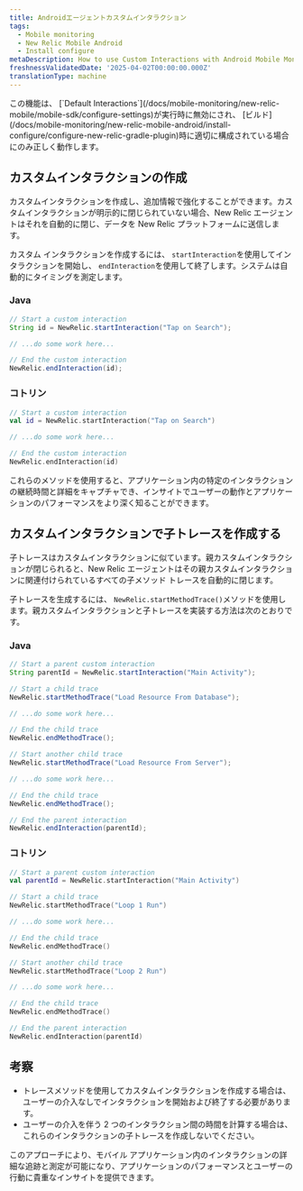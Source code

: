 ```yaml
---
title: Androidエージェントカスタムインタラクション
tags:
  - Mobile monitoring
  - New Relic Mobile Android
  - Install configure
metaDescription: How to use Custom Interactions with Android Mobile Monitoring
freshnessValidatedDate: '2025-04-02T00:00:00.000Z'
translationType: machine
---
```


<Callout variant="important">
  この機能は、 [`Default Interactions`](/docs/mobile-monitoring/new-relic-mobile/mobile-sdk/configure-settings)が実行時に無効にされ、 [ビルド](/docs/mobile-monitoring/new-relic-mobile-android/install-configure/configure-new-relic-gradle-plugin)時に適切に構成されている場合にのみ正しく動作します。
</Callout>

## カスタムインタラクションの作成

カスタムインタラクションを作成し、追加情報で強化することができます。カスタムインタラクションが明示的に閉じられていない場合、New Relic エージェントはそれを自動的に閉じ、データを New Relic プラットフォームに送信します。

カスタム インタラクションを作成するには、 `startInteraction`を使用してインタラクションを開始し、 `endInteraction`を使用して終了します。システムは自動的にタイミングを測定します。

### Java

```java
// Start a custom interaction
String id = NewRelic.startInteraction("Tap on Search");

// ...do some work here...

// End the custom interaction
NewRelic.endInteraction(id);
```

### コトリン

```kotlin
// Start a custom interaction
val id = NewRelic.startInteraction("Tap on Search")

// ...do some work here...

// End the custom interaction
NewRelic.endInteraction(id)
```

これらのメソッドを使用すると、アプリケーション内の特定のインタラクションの継続時間と詳細をキャプチャでき、インサイトでユーザーの動作とアプリケーションのパフォーマンスをより深く知ることができます。

## カスタムインタラクションで子トレースを作成する

子トレースはカスタムインタラクションに似ています。親カスタムインタラクションが閉じられると、New Relic エージェントはその親カスタムインタラクションに関連付けられているすべての子メソッド トレースを自動的に閉じます。

子トレースを生成するには、 `NewRelic.startMethodTrace()`メソッドを使用します。親カスタムインタラクションと子トレースを実装する方法は次のとおりです。

### Java

```java
// Start a parent custom interaction
String parentId = NewRelic.startInteraction("Main Activity");

// Start a child trace
NewRelic.startMethodTrace("Load Resource From Database");

// ...do some work here...

// End the child trace
NewRelic.endMethodTrace();

// Start another child trace
NewRelic.startMethodTrace("Load Resource From Server");

// ...do some work here...

// End the child trace
NewRelic.endMethodTrace();

// End the parent interaction
NewRelic.endInteraction(parentId);
```

### コトリン

```kotlin
// Start a parent custom interaction
val parentId = NewRelic.startInteraction("Main Activity")

// Start a child trace
NewRelic.startMethodTrace("Loop 1 Run")

// ...do some work here...

// End the child trace
NewRelic.endMethodTrace()

// Start another child trace
NewRelic.startMethodTrace("Loop 2 Run")

// ...do some work here...

// End the child trace
NewRelic.endMethodTrace()

// End the parent interaction
NewRelic.endInteraction(parentId)
```

## 考察

* トレースメソッドを使用してカスタムインタラクションを作成する場合は、ユーザーの介入なしでインタラクションを開始および終了する必要があります。
* ユーザーの介入を伴う 2 つのインタラクション間の時間を計算する場合は、これらのインタラクションの子トレースを作成しないでください。

このアプローチにより、モバイル アプリケーション内のインタラクションの詳細な追跡と測定が可能になり、アプリケーションのパフォーマンスとユーザーの行動に貴重なインサイトを提供できます。